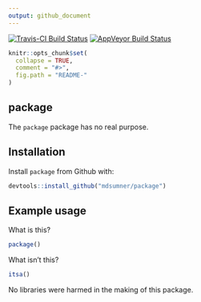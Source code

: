```yaml
---
output: github_document
---
```


[![Travis-CI Build Status](https://travis-ci.org/mdsumner/package.svg?branch=master)](https://travis-ci.org/mdsumner/package)
[![AppVeyor Build Status](https://ci.appveyor.com/api/projects/status/github/mdsumner/package?branch=master&svg=true)](https://ci.appveyor.com/project/mdsumner/package)

<!-- README.md is generated from README.Rmd. Please edit that file -->

```r
knitr::opts_chunk$set(
  collapse = TRUE,
  comment = "#>",
  fig.path = "README-"
)
```

## package

The `package` package has no real purpose. 

## Installation

Install `package` from Github with: 

```r
devtools::install_github("mdsumner/package")
```

## Example usage

What is this? 

```r
package()
```

What isn't this? 

```r
itsa()
```

No libraries were harmed in the making of this package. 
